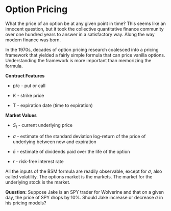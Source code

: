 # Option Pricing


What \emph{should} the price of an option be at any given point in time?
This seems like an innocent question, but it took the collective quantitative finance community over one hundred years to answer in a satisfactory way.  Along the way modern finance was born.

<!-- \vspace{10pt} -->
<!-- - On your own mathematical finance journey, expect it to take years of concerted effort to fully absorb this material. -->
<!-- \vspace{10pt} -->
<!-- - In this class, I'm going to give you an extremely high-level overview of some aspects of option pricing.  Just enough so that we can do some meaningful analysis on options data. -->
<!-- -  -->

In the 1970s, decades of option pricing research coalesced into a pricing framework that yielded a fairly simple formula that can price vanilla options.  Understanding the framework is more important than memorizing the formula.

**Contract Features**

- p/c - put or call

- $K$ - strike price

- T - expiration date (time to expiration)

**Market Values**

- $S_{t}$ - current underlying price

- $\sigma$ - estimate of the standard deviation log-return of the price of underlying between now and expiration

- $\delta$ - estimate of dividends paid over the life of the option

- $r$ - risk-free interest rate


All the inputs of the BSM formula are readily observable, except for $\sigma$, also called volatility.  The options market is the \emph{volatility} markets.
The market for the underlying stock is the \emph{expected-return}
market.

**Question:** Suppose Jake is an SPY trader for Wolverine and that on a given day, the price of SPY drops by 10\%.  Should Jake increase or decrease $\sigma$ in his pricing models?
